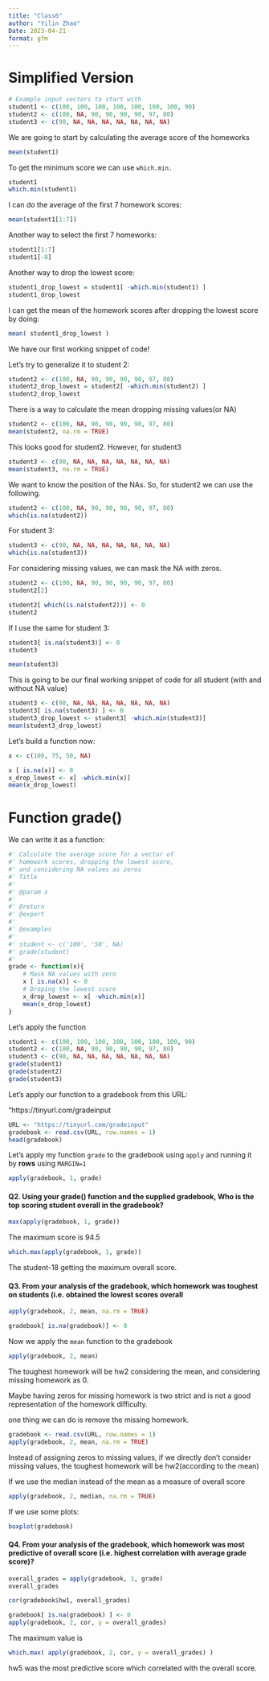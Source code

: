 ```yaml
---
title: "Class6"
author: "Yilin Zhao"
Date: 2023-04-21
format: gfm
---
```


# Simplified Version

```r
# Example input vectors to start with
student1 <- c(100, 100, 100, 100, 100, 100, 100, 90)
student2 <- c(100, NA, 90, 90, 90, 90, 97, 80)
student3 <- c(90, NA, NA, NA, NA, NA, NA, NA)
```

We are going to start by calculating the average score of the homeworks

```r
mean(student1)
```

To get the minimum score we can use `which.min.`

```r
student1
which.min(student1)
```

I can do the average of the first 7 homework scores:

```r
mean(student1[1:7])
```

Another way to select the first 7 homeworks:

```r
student1[1:7]
student1[-8]
```

Another way to drop the lowest score:

```r
student1_drop_lowest = student1[ -which.min(student1) ]
student1_drop_lowest
```

I can get the mean of the homework scores after dropping the lowest score by doing:

```r
mean( student1_drop_lowest )
```

We have our first working snippet of code!

Let's try to generalize it to student 2:

```r
student2 <- c(100, NA, 90, 90, 90, 90, 97, 80)
student2_drop_lowest = student2[ -which.min(student2) ]
student2_drop_lowest
```

There is a way to calculate the mean dropping missing values(or NA)

```r
student2 <- c(100, NA, 90, 90, 90, 90, 97, 80)
mean(student2, na.rm = TRUE)
```

This looks good for student2. However, for student3

```r
student3 <- c(90, NA, NA, NA, NA, NA, NA, NA)
mean(student3, na.rm = TRUE)
```

We want to know the position of the NAs. So, for student2 we can use the following.

```r
student2 <- c(100, NA, 90, 90, 90, 90, 97, 80)
which(is.na(student2))
```

For student 3:

```r
student3 <- c(90, NA, NA, NA, NA, NA, NA, NA)
which(is.na(student3))
```

For considering missing values, we can mask the NA with zeros.

```r
student2 <- c(100, NA, 90, 90, 90, 90, 97, 80)
student2[2]
```

```r
student2[ which(is.na(student2))] <- 0
student2
```

If I use the same for student 3:

```r
student3[ is.na(student3)] <- 0
student3
```

```r
mean(student3)
```

This is going to be our final working snippet of code for all student (with and without NA value)

```r
student3 <- c(90, NA, NA, NA, NA, NA, NA, NA)
student3[ is.na(student3) ] <- 0
student3_drop_lowest <- student3[ -which.min(student3)]
mean(student3_drop_lowest)
```

Let's build a function now:

```r
x <- c(100, 75, 50, NA)

x [ is.na(x)] <- 0
x_drop_lowest <- x[ -which.min(x)]
mean(x_drop_lowest)
```

# Function grade()

We can write it as a function:

```r
#' Calculate the average score for a vector of 
#' homework scores, dropping the lowest score, 
#' and considering NA values as zeros
#' Title
#'
#' @param x 
#'
#' @return
#' @export
#'
#' @examples
#' 
#' student <- c('100', '50', NA)
#' grade(student)
#' 
grade <- function(x){
    # Mask NA values with zero
    x [ is.na(x)] <- 0
    # Droping the lowest score
    x_drop_lowest <- x[ -which.min(x)]
    mean(x_drop_lowest)
}
```

Let's apply the function

```r
student1 <- c(100, 100, 100, 100, 100, 100, 100, 90)
student2 <- c(100, NA, 90, 90, 90, 90, 97, 80)
student3 <- c(90, NA, NA, NA, NA, NA, NA, NA)
grade(student1)
grade(student2)
grade(student3)
```

Let's apply our function to a gradebook from this URL:

"https://tinyurl.com/gradeinput

```r
URL <- "https://tinyurl.com/gradeinput"
gradebook <- read.csv(URL, row.names = 1)
head(gradebook)

```

Let's apply my function `grade` to the gradebook using `apply` and running it by **rows** using `MARGIN=1`

```r
apply(gradebook, 1, grade)
```

#### Q2. Using your grade() function and the supplied gradebook, Who is the top scoring student overall in the gradebook?

```r
max(apply(gradebook, 1, grade))
```

The maximum score is 94.5

```r
which.max(apply(gradebook, 1, grade))
```

The student-18 getting the maximum overall score.

#### Q3. From your analysis of the gradebook, which homework was toughest on students (i.e. obtained the lowest scores overall

```r
apply(gradebook, 2, mean, na.rm = TRUE)

```

```r
gradebook[ is.na(gradebook)] <- 0
```

Now we apply the `mean` function to the gradebook

```r
apply(gradebook, 2, mean)
```

The toughest homework will be hw2 considering the mean, and considering missing homework as 0.

Maybe having zeros for missing homework is two strict and is not a good representation of the homework difficulty.

one thing we can do is remove the missing homework.

```r
gradebook <- read.csv(URL, row.names = 1)
apply(gradebook, 2, mean, na.rm = TRUE)

```

Instead of assigning zeros to missing values, if we directly don't consider missing values, the toughest homework will be hw2(according to the mean)

If we use the median instead of the mean as a measure of overall score

```r
apply(gradebook, 2, median, na.rm = TRUE)
```

If we use some plots:

```r
boxplot(gradebook)
```

#### Q4. From your analysis of the gradebook, which homework was most predictive of overall score (i.e. highest correlation with average grade score)?

```r
overall_grades = apply(gradebook, 1, grade)
overall_grades
```

```r
cor(gradebook$hw1, overall_grades)
```

```r
gradebook[ is.na(gradebook) ] <- 0
apply(gradebook, 2, cor, y = overall_grades)
```

The maximum value is

```r
which.max( apply(gradebook, 2, cor, y = overall_grades) )
```

hw5 was the most predictive score which correlated with the overall score.
